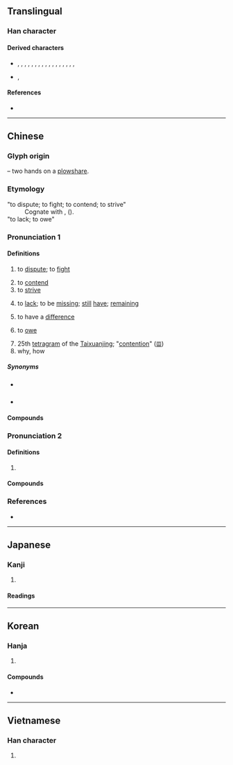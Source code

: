 {{also|争}}
{{character info}}
==Translingual==

===Han character===
{{Han char|rn=87|rad=爪|as=04|sn=8|four=20507|canj=BSD|ids=⿱爫⿻コ𬺰}}

====Derived characters====
* {{l|mul|[[凈]], [[𠲜]]}}, {{l|ja|[[埩]], [[婙]]}}, {{l|mul|[[崢]], [[𢏰]], [[𢛵]], [[掙]], [[淨]], [[猙]], [[𫐭]], [[𪰭]]}}, {{l|ja|[[棦]]}}, {{l|mul|[[𪸾]]}}, {{l|ja|[[琤]], [[㬹]]}}, {{l|mul|[[𡴣]], [[𪟐]], [[睜]]}}, {{l|ja|[[碀]], [[竫]]}}, {{l|mul|[[𰁔]], [[𠬉]], [[𥺲]]}}, {{l|ja|[[䋫]], [[䍵]]}}, {{l|mul|[[𦓺]], [[𠎈]]}}, {{l|ja|[[諍]]}}, {{l|mul|[[𧶄]]}}, {{l|ja|[[踭]]}}, {{l|mul|[[𨌢]], [[𨲌]], [[𪬭]]}}, {{l|ja|[[錚]]}}, {{l|mul|[[靜]], [[𦽰]], [[𩗲]], [[𰏎]], [[𪢛]], [[𤔷]], [[𨘱]]}}, {{l|ja|[[䱢]]}}
* {{l|mul|[[𬋨]], [[𨛰]], [[𪺓]], [[𪺗]], [[𩓞]], [[𪺘]], [[𡸵]], [[𦱊]], [[箏]]}}, {{l|ja|[[鬇]], [[䦛]]}}

====References====
* {{Han ref|kx=0688.330|dkj=19663|dj=1101.220|hdz=32031.030|uh=722D|ud=29229|bh=AAA7|bd=43687}}

----

==Chinese==
{{zh-forms|s=争|alt=諍}}

===Glyph origin===
{{Han etym}}
{{liushu|p}} – two hands on a [[plowshare]].

===Etymology===
; "to dispute; to fight; to contend; to strive"
: Cognate with {{cog|bo|འཛིང་བ||to quarrel; to contend; to fight}}, {{cog|my|စစ်||war}} ({{zh-ref|Schuessler, 2007}}).
; "to lack; to owe"
: {{rfe|zh}}

===Pronunciation 1===
{{zh-pron
|m=zhēng
|m-s=zen1
|c=zaang1,zang1,caang1
|c_note=zang1 - literary ("to dispute" and related senses); zaang1 - vernacular ("to contend", "to lack", "to owe"); caang1 - "to lack"
|c-t=zang1,cang1
|c-t_note=zang1 - dispute, fight, etc.; cang1 - to lack, to be missing
|g=zang1
|h=pfs=châng/chên;gd=zang1/zên1
|j=zeng1
|mb=cáing
|md=căng/cĕng
|md_note=căng - vernacular; cĕng - literary
|mn=xm,qz,jj,tp,hc,lk,sx,km,mg:chiⁿ/zz,kh,tn,tc,yl,pn:cheⁿ/xm,zz,tw:cheng/qz,jj:chng
|mn_note=chiⁿ/cheⁿ - vernacular; cheng/chng - literary
|mn-t=zên1
|w=1tsan,1tsen
|w_note=1tsan - vernacular; 1tsen - literary
|x=zen1
|mc=y
|oc=y
|cat=v
}}

====Definitions====
{{zh-hanzi}}

# to [[dispute]]; to [[fight]]
#: {{zh-x|冇 咩 好 爭{zaang1}。|It is nothing to fight over.|C}}
# to [[contend]]
# to [[strive]]
# {{lb|zh|dialectal Mandarin|Cantonese|dialectal Hakka|Jin|dialectal Min|Southern Wu}} to [[lack]]; to be [[missing]]; [[still]] [[have]]; [[remaining]]
#: {{zh-x|佢哋 間 屋 仲 爭{zaang1} 個 廁{ci3}所 未 裝。|Their house still hasn't had the bathroom installed yet.|C}}
#: {{zh-x|到 機場 仲 爭{zaang1} 幾 分鐘。|There are still a couple minutes until we reach the airport.|C}}
# {{lb|zh|Cantonese}} to have a [[difference]] {{q|expressed in conjunction with terms of physical distance}}
#: {{zh-x|同 X 爭{zaang1} 好 遠|to be greatly different from X|C}}
#: {{zh-x|同 X 爭{zaang1} 十.萬.八.千.里|to be radically different from X ("be different by 108,000 ''li''")|C}}
# {{lb|zh|dialectal}} to [[owe]]
# 25th [[tetragram]] of the [[Taixuanjing]]; "[[contention]]" ([[𝌞]])
# why, how

=====Synonyms=====
{{zh-dial|吵架}}

* {{sense|to lack}} {{zh-l|欠}}
* {{sense|to owe}}
{{zh-dial|欠}}

====Compounds====
{{zh-der|只爭旦夕|乖爭|力爭|力爭上流|伊科戰爭|恐後爭先|吃醋爭風|一爭長短|意氣之爭|交爭|內爭|差爭|勞資爭議|常規戰爭|南北戰爭|惡性競爭|息爭|力爭上游|必爭之地|布匿戰爭|不爭多|北方戰爭|不爭得|代理戰爭|以阿戰爭|上下爭輝|廷爭面折|忿爭|宗教戰爭|中法戰爭|奮勇爭先|分秒必爭|你爭我奪|分爭|兩虎相爭|傳統戰爭|係爭|兩伊戰爭|原子戰爭|不爭|全面戰爭|係爭物|十鼠爭穴|不爭氣|爭面子|爭執|爭交|朋黨之爭|爭長論短|據理力爭|據理而爭|爭閑氣|爭功諉過|爭持不下|爭權攘利|抗爭|爭妍獻媚|爭涉|爭寵|明爭暗鬥|爭妍鬥豔|爭球|爭持|爭辯|爭鋒|爭奈|滕薛爭長|爭強鬥勝|政治鬥爭|爭勝|爭衡|生存競爭|戰爭|爭強|核子戰爭|爭嘴|爭雄|楚漢相爭|爭妍鬥奇|爭頭鼓腦|直皖戰爭|普法戰爭|戰爭片|爭霸|有限戰爭|為國爭光|爭奇鬥妍|爭名奪利|爭輝|爭些|爭差|萬壑爭流|爭鋒吃醋|爭奇鬥豔|爭紅鬥紫|爭口|桃柳爭妍|爭坐位帖|爭道|爭權|爭奇鬥異|百年戰爭|百家爭鳴|爭四角|爭風吃醋|甲午戰爭|爭逐|爭臉|爭強賭勝|牛李黨爭|爭鹿|爭鬥|爭風|爭霸戰|爭長競短|爭長爭短|爭豔|爭議|爭論|爭訟|爭臣|爭競|爭端|爭短論長|爭氣|爭權奪利|爭強顯勝|爭強好勝|爭席|爭吵|爭名競利|爭口氣|爭取|爭友|爭勝要強|爭分奪秒|爭先|爭功|爭鬧|無血戰爭|炫異爭奇|爭先恐後|爭奪|推鋒爭死|桃李爭妍|無限戰爭|爭戰|直奉戰爭|爭光|權力鬥爭|波希戰爭|爭妍|爭鳴|桃李爭輝|爭似|普奧戰爭|抗日戰爭|爭名逐利|百花爭妍|良性競爭|龍爭虎戰|紛爭|那爭|與世靡爭|虎鬥龍爭|耀眼爭光|逐利爭名|鼓腦爭頭|龍爭虎鬥|雞鶩爭食|黨爭|鄭人爭年|競爭|競短爭長|鷸蚌相爭|鴉片戰爭|鬥爭鬥合|鬥豔爭芳|鬥爭|諫爭如流|蝸角之爭|龍戰虎爭|護法戰爭|論爭|蠻觸之爭|競爭力|革爭|革命戰爭|面折廷爭|階級鬥爭|背本爭末|雞爭鵝鬥|鬥巧爭奇|門戶之爭|解訟息爭|蠻觸相爭|自由競爭|與世無爭|薔薇戰爭|與民爭利|紛爭不已|人民戰爭|爭拗}}

===Pronunciation 2===
{{zh-pron
|m=zhèng
|c=zaang3,zang3
|dial=n
|cat=v
}}

====Definitions====
{{zh-hanzi}}

# {{zh-o}} {{zh-original|諍|to [[admonish]]}}

====Compounds====
{{zh-der|fold=1|爭子|爭友|爭臣|爭引|爭弟}}

===References===
* {{R:yue:Hanzi}}

{{zh-cat|Elementary}}

----

==Japanese==
{{ja-kanji forms|争|爭}}

===Kanji===
{{ja-kanji|grade=|rs=爪04|shin=争}}

# {{ja-kyu sp|争}}

====Readings====
{{ja-readings
|goon=しょう<しやう
|kanon=そう<さう
}}

----

==Korean==

===Hanja===
{{ko-hanja|다투다|다툴|쟁}}

# {{hanja form of|쟁|[[dispute]]; [[fight]]}}

====Compounds====
* {{ko-l|전쟁|[[war]]|戰爭}}

----

==Vietnamese==

===Han character===
{{vi-readings|reading=tranh, tránh, giành|rs=爪04}}

# {{rfdef|vi|sort=爪04}}